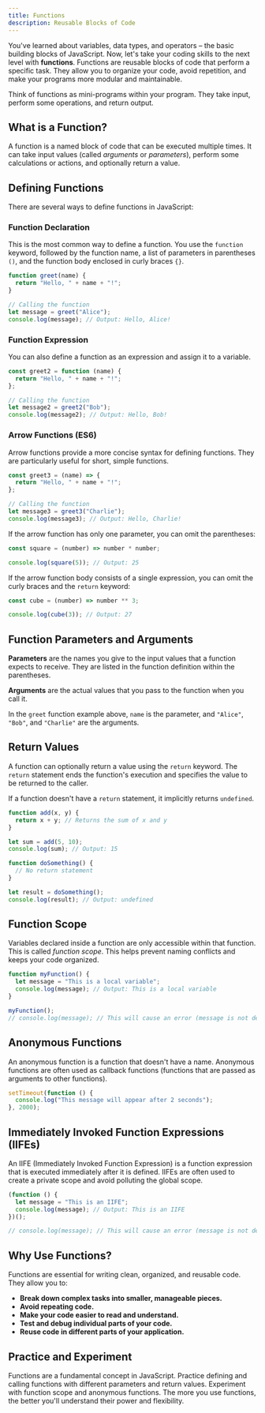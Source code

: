 ```yaml
---
title: Functions
description: Reusable Blocks of Code
---
```


You've learned about variables, data types, and operators – the basic building blocks of JavaScript. Now, let's take your coding skills to the next level with **functions**. Functions are reusable blocks of code that perform a specific task. They allow you to organize your code, avoid repetition, and make your programs more modular and maintainable.

Think of functions as mini-programs within your program. They take input, perform some operations, and return output.

## What is a Function?

A function is a named block of code that can be executed multiple times. It can take input values (called _arguments_ or _parameters_), perform some calculations or actions, and optionally return a value.

## Defining Functions

There are several ways to define functions in JavaScript:

### Function Declaration

This is the most common way to define a function. You use the `function` keyword, followed by the function name, a list of parameters in parentheses `()`, and the function body enclosed in curly braces `{}`.

```javascript
function greet(name) {
  return "Hello, " + name + "!";
}

// Calling the function
let message = greet("Alice");
console.log(message); // Output: Hello, Alice!
```

### Function Expression

You can also define a function as an expression and assign it to a variable.

```javascript
const greet2 = function (name) {
  return "Hello, " + name + "!";
};

// Calling the function
let message2 = greet2("Bob");
console.log(message2); // Output: Hello, Bob!
```

### Arrow Functions (ES6)

Arrow functions provide a more concise syntax for defining functions. They are particularly useful for short, simple functions.

```javascript
const greet3 = (name) => {
  return "Hello, " + name + "!";
};

// Calling the function
let message3 = greet3("Charlie");
console.log(message3); // Output: Hello, Charlie!
```

If the arrow function has only one parameter, you can omit the parentheses:

```javascript
const square = (number) => number * number;

console.log(square(5)); // Output: 25
```

If the arrow function body consists of a single expression, you can omit the curly braces and the `return` keyword:

```javascript
const cube = (number) => number ** 3;

console.log(cube(3)); // Output: 27
```

## Function Parameters and Arguments

**Parameters** are the names you give to the input values that a function expects to receive. They are listed in the function definition within the parentheses.

**Arguments** are the actual values that you pass to the function when you call it.

In the `greet` function example above, `name` is the parameter, and `"Alice"`, `"Bob"`, and `"Charlie"` are the arguments.

## Return Values

A function can optionally return a value using the `return` keyword. The `return` statement ends the function's execution and specifies the value to be returned to the caller.

If a function doesn't have a `return` statement, it implicitly returns `undefined`.

```javascript
function add(x, y) {
  return x + y; // Returns the sum of x and y
}

let sum = add(5, 10);
console.log(sum); // Output: 15

function doSomething() {
  // No return statement
}

let result = doSomething();
console.log(result); // Output: undefined
```

## Function Scope

Variables declared inside a function are only accessible within that function. This is called _function scope_. This helps prevent naming conflicts and keeps your code organized.

```javascript
function myFunction() {
  let message = "This is a local variable";
  console.log(message); // Output: This is a local variable
}

myFunction();
// console.log(message); // This will cause an error (message is not defined outside the function)!
```

## Anonymous Functions

An anonymous function is a function that doesn't have a name. Anonymous functions are often used as callback functions (functions that are passed as arguments to other functions).

```javascript
setTimeout(function () {
  console.log("This message will appear after 2 seconds");
}, 2000);
```

## Immediately Invoked Function Expressions (IIFEs)

An IIFE (Immediately Invoked Function Expression) is a function expression that is executed immediately after it is defined. IIFEs are often used to create a private scope and avoid polluting the global scope.

```javascript
(function () {
  let message = "This is an IIFE";
  console.log(message); // Output: This is an IIFE
})();

// console.log(message); // This will cause an error (message is not defined outside the IIFE)!
```

## Why Use Functions?

Functions are essential for writing clean, organized, and reusable code. They allow you to:

- **Break down complex tasks into smaller, manageable pieces.**
- **Avoid repeating code.**
- **Make your code easier to read and understand.**
- **Test and debug individual parts of your code.**
- **Reuse code in different parts of your application.**

## Practice and Experiment

Functions are a fundamental concept in JavaScript. Practice defining and calling functions with different parameters and return values. Experiment with function scope and anonymous functions. The more you use functions, the better you'll understand their power and flexibility.
